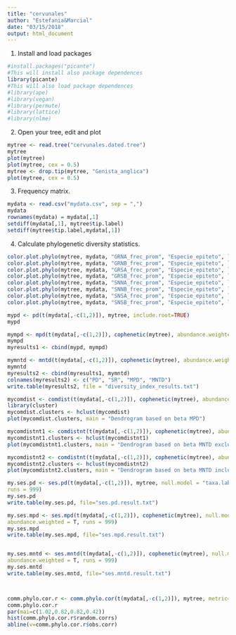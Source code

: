 ```yaml
---
title: "cervunales"
author: "Estefania&Marcial"
date: "03/15/2018"
output: html_document
---
```

1. Install and load packages

```r
#install.packages("picante")
#This will install also package dependences
library(picante)
#This will also load package dependences
#library(ape)
#library(vegan)
#library(permute)
#library(lattice)
#library(nlme)


```

2. Open your tree, edit and plot

```r
mytree <- read.tree("cervunales.dated.tree")
mytree
plot(mytree)
plot(mytree, cex = 0.5)
mytree <- drop.tip(mytree, "Genista_anglica")
plot(mytree, cex = 0.5)

```


3. Frequency matrix.

```r
mydata <- read.csv("mydata.csv", sep = ",")
mydata
rownames(mydata) = mydata[,1]
setdiff(mydata[,1], mytree$tip.label)
setdiff(mytree$tip.label,mydata[,1])

```

4. Calculate phylogenetic diversity statistics.

```r
color.plot.phylo(mytree, mydata, "GRNA_frec_prom", "Especie_epiteto", leg.cex = 0.6, main = "Gredos Norte Alto") 
color.plot.phylo(mytree, mydata, "GRNB_frec_prom", "Especie_epiteto", leg.cex = 0.6, main = "Gredos Norte Bajo") 
color.plot.phylo(mytree, mydata, "GRSA_frec_prom", "Especie_epiteto", leg.cex = 0.6, main = "Gredos Sur Alto") 
color.plot.phylo(mytree, mydata, "GRSB_frec_prom", "Especie_epiteto", leg.cex = 0.6, main = "Gredos Sur Bajo") 
color.plot.phylo(mytree, mydata, "SNNA_frec_prom", "Especie_epiteto", leg.cex = 0.6, main = "Sierra Nevada Norte Alto") 
color.plot.phylo(mytree, mydata, "SNNB_frec_prom", "Especie_epiteto", leg.cex = 0.6, main = "Sierra Nevada Norte Bajo") 
color.plot.phylo(mytree, mydata, "SNSA_frec_prom", "Especie_epiteto", leg.cex = 0.6, main = "Sierra Nevada Sur Alto") 
color.plot.phylo(mytree, mydata, "SNSB_frec_prom", "Especie_epiteto", leg.cex = 0.6, main = "Sierra Nevada Sur Bajo") 

mypd <- pd(t(mydata[,-c(1,2)]), mytree, include.root=TRUE)
mypd

mympd <- mpd(t(mydata[,-c(1,2)]), cophenetic(mytree), abundance.weighted=T)
mympd
myresults1 <- cbind(mypd, mympd)

mymntd <- mntd(t(mydata[,-c(1,2)]), cophenetic(mytree), abundance.weighted=T)
mymntd
myresults2 <- cbind(myresults1, mymntd)
colnames(myresults2) <- c("PD", "SR", "MPD", "MNTD")
write.table(myresults2, file = "diversity_index_results.txt")

mycomdist <- comdist(t(mydata[,-c(1,2)]), cophenetic(mytree), abundance.weighted=T)
library(cluster)
mycomdist.clusters <- hclust(mycomdist)
plot(mycomdist.clusters, main = "Dendrogram based on beta MPD")

mycomdistnt1 <- comdistnt(t(mydata[,-c(1,2)]), cophenetic(mytree), abundance.weighted=F, exclude.conspecifics = T)
mycomdistnt1.clusters <- hclust(mycomdistnt1)
plot(mycomdistnt1.clusters, main = "Dendrogram based on beta MNTD excluding conspecifics")

mycomdistnt2 <- comdistnt(t(mydata[,-c(1,2)]), cophenetic(mytree), abundance.weighted=F, exclude.conspecifics = F)
mycomdistnt2.clusters <- hclust(mycomdistnt2)
plot(mycomdistnt2.clusters, main = "Dendrogram based on beta MNTD including conspecifics")

my.ses.pd <- ses.pd(t(mydata[,-c(1,2)]), mytree, null.model = "taxa.labels",
runs = 999)
my.ses.pd
write.table(my.ses.pd, file="ses.pd.result.txt")

my.ses.mpd <- ses.mpd(t(mydata[,-c(1,2)]), cophenetic(mytree), null.model = "taxa.labels",
abundance.weighted = T, runs = 999)
my.ses.mpd
write.table(my.ses.mpd, file="ses.mpd.result.txt")


my.ses.mntd <- ses.mntd(t(mydata[,-c(1,2)]), cophenetic(mytree), null.model = "taxa.labels",
abundance.weighted = T, runs = 999)
my.ses.mntd
write.table(my.ses.mntd, file="ses.mntd.result.txt")



comm.phylo.cor.r <- comm.phylo.cor(t(mydata[,-c(1,2)]), mytree, metric="cij",null.model="sample.taxa.labels")
comm.phylo.cor.r
par(mai=c(1.02,0.82,0.82,0.42))
hist(comm.phylo.cor.r$random.corrs)
abline(v=comm.phylo.cor.r$obs.corr)

```

